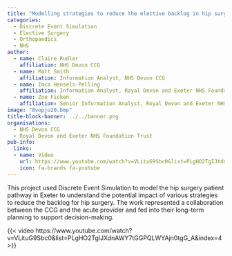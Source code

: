 ```yaml
---
title: "Modelling strategies to reduce the elective backlog in hip surgery"
categories:
  - Discrete Event Simulation
  - Elective Surgery
  - Orthopaedics
  - NHS
author:
  - name: Claire Rudler
    affiliation: NHS Devon CCG
  - name: Matt Smith
    affiliation: Information Analyst, NHS Devon CCG
  - name: Imca Hensels-Pelling
    affiliation: Information Analyst, Royal Devon and Exeter NHS Foundation Trust
  - name: Zoe Ficken
    affiliation: Senior Information Analyst, Royal Devon and Exeter NHS Foundation Trust
image: "8vopju20.bmp"
title-block-banner: ../../banner.png
organisations:
  - NHS Devon CCG
  - Royal Devon and Exeter NHS Foundation Trust
pub-info:
  links:
  - name: Video
    url: https://www.youtube.com/watch?v=VLituG9Sbc0&list=PLgHO2TgIJXdnAWY7tGGPQLWYAjn0tgG_A&index=4
    icon: fa-brands fa-youtube
---
```


This project used Discrete Event Simulation to model the hip surgery patient pathway in Exeter to understand the potential impact of various strategies to reduce the backlog for hip surgery. The work represented a collaboration between the CCG and the acute provider and fed into their long-term planning to support decision-making.

{{< video https://www.youtube.com/watch?v=VLituG9Sbc0&list=PLgHO2TgIJXdnAWY7tGGPQLWYAjn0tgG_A&index=4 >}}
